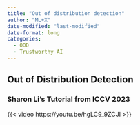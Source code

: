```yaml
---
title: "Out of distribution detection"
author: "ML+X"
date-modified: "last-modified"
date-format: long
categories:
  - OOD
  - Trustworthy AI
---
```

## Out of Distribution Detection

### Sharon Li's Tutorial from ICCV 2023
{{< video https://youtu.be/hgLC9_9ZCJI >}}